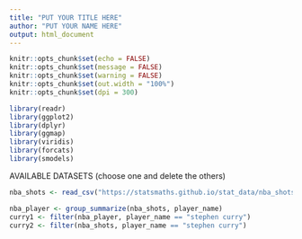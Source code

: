 ---
title: "PUT YOUR TITLE HERE"
author: "PUT YOUR NAME HERE"
output: html_document
---

```{r setup, include=FALSE, message=FALSE, warning=FALSE}
knitr::opts_chunk$set(echo = FALSE)
knitr::opts_chunk$set(message = FALSE)
knitr::opts_chunk$set(warning = FALSE)
knitr::opts_chunk$set(out.width = "100%")
knitr::opts_chunk$set(dpi = 300)

library(readr)
library(ggplot2)
library(dplyr)
library(ggmap)
library(viridis)
library(forcats)
library(smodels)
```

AVAILABLE DATASETS (choose one and delete the others)

```{r}

nba_shots <- read_csv("https://statsmaths.github.io/stat_data/nba_shots.csv")

```

```{r}
nba_player <- group_summarize(nba_shots, player_name)
curry1 <- filter(nba_player, player_name == "stephen curry")
curry2 <- filter(nba_shots, player_name == "stephen curry")
```

